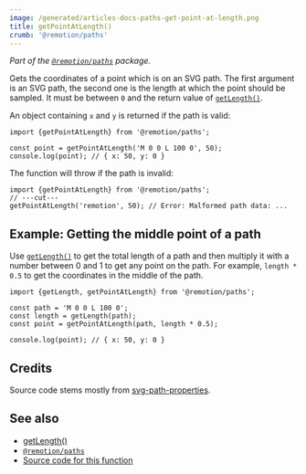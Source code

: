 ```yaml
---
image: /generated/articles-docs-paths-get-point-at-length.png
title: getPointAtLength()
crumb: '@remotion/paths'
---
```


_Part of the [`@remotion/paths`](/docs/paths) package._

Gets the coordinates of a point which is on an SVG path.
The first argument is an SVG path, the second one is the length at which the point should be sampled. It must be between `0` and the return value of [`getLength()`](/docs/paths/get-length).

An object containing `x` and `y` is returned if the path is valid:

```tsx twoslash
import {getPointAtLength} from '@remotion/paths';

const point = getPointAtLength('M 0 0 L 100 0', 50);
console.log(point); // { x: 50, y: 0 }
```

The function will throw if the path is invalid:

```tsx twoslash
import {getPointAtLength} from '@remotion/paths';
// ---cut---
getPointAtLength('remotion', 50); // Error: Malformed path data: ...
```

## Example: Getting the middle point of a path

Use [`getLength()`](/docs/paths/get-length) to get the total length of a path and then multiply it with a number between 0 and 1 to get any point on the path. For example, `length * 0.5` to get the coordinates in the middle of the path.

```tsx twoslash
import {getLength, getPointAtLength} from '@remotion/paths';

const path = 'M 0 0 L 100 0';
const length = getLength(path);
const point = getPointAtLength(path, length * 0.5);

console.log(point); // { x: 50, y: 0 }
```

## Credits

Source code stems mostly from [svg-path-properties](https://www.npmjs.com/package/svg-path-properties).

## See also

- [getLength()](/docs/paths/get-length)
- [`@remotion/paths`](/docs/paths)
- [Source code for this function](https://github.com/remotion-dev/remotion/blob/main/packages/paths/src/get-point-at-length.ts)
